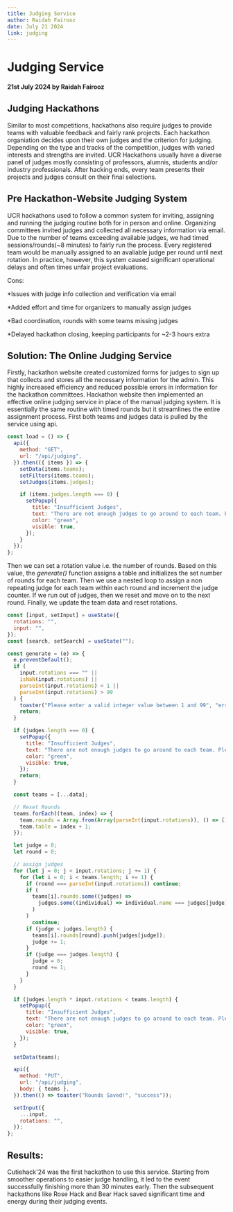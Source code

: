 ```yaml
---
title: Judging Service
author: Raidah Fairooz
date: July 21 2024
link: judging
---
```


# **Judging Service**

#### 21st July 2024 by Raidah Fairooz

## **Judging Hackathons**

Similar to most competitions, hackathons also require judges to provide teams with valuable feedback and fairly rank projects. Each hackathon organiation decides upon their own judges and the criterion for judging. Depending on the type and tracks of the competition, judges with varied interests and strengths are invited. UCR Hackathons usually have a diverse panel of judges mostly consisting of professors, alumnis, students and/or industry professionals. After hacking ends, every team presents their projects and judges consult on their final selections.

## **Pre Hackathon-Website Judging System**

UCR hackathons used to follow a common system for inviting, assigning and running the judging routine both for in person and online. Organizing committees invited judges and collected all necessary information via email. Due to the number of teams exceeding available judges, we had timed sessions/rounds(~8 minutes) to fairly run the process. Every registered team would be manually assigned to an avaliable judge per round until next rotation. In practice, however, this system caused significant operational delays and often times unfair project evaluations.

Cons:

\*Issues with judge info collection and verification via email

\*Added effort and time for organizers to manually assign judges

\*Bad coordination, rounds with some teams missing judges

\*Delayed hackathon closing, keeping participants for ~2-3 hours extra

## **Solution: The Online Judging Service**

Firstly, hackathon website created customized forms for judges to sign up that collects and stores all the necessary information for the admin. This highly increased efficiency and reduced possible errors in information for the hackathon committees.
Hackathon website then implemented an effective online judging service in place of the manual judging system. It is essentially the same routine with timed rounds but it streamlines the entire assignment process. First both teams and judges data is pulled by the service using api.

```jsx
const load = () => {
  api({
    method: "GET",
    url: "/api/judging",
  }).then(({ items }) => {
    setData(items.teams);
    setFilters(items.teams);
    setJudges(items.judges);

    if (items.judges.length === 0) {
      setPopup({
        title: "Insufficient Judges",
        text: "There are not enough judges to go around to each team. Please consider adding more judges via the judge dashboard. ",
        color: "green",
        visible: true,
      });
    }
  });
};
```

Then we can set a rotation value i.e. the number of rounds. Based on this value, the _generate()_ function assigns a table and initializes the set number of rounds for each team. Then we use a nested loop to assign a non repeating judge for each team within each round and increment the judge counter. If we run out of judges, then we reset and move on to the next round. Finally, we update the team data and reset rotations.

```jsx
const [input, setInput] = useState({
  rotations: "",
  input: "",
});
const [search, setSearch] = useState("");

const generate = (e) => {
  e.preventDefault();
  if (
    input.rotations === "" ||
    isNaN(input.rotations) ||
    parseInt(input.rotations) < 1 ||
    parseInt(input.rotations) > 99
  ) {
    toaster("Please enter a valid integer value between 1 and 99", "error");
    return;
  }

  if (judges.length === 0) {
    setPopup({
      title: "Insufficient Judges",
      text: "There are not enough judges to go around to each team. Please consider adding more judges via the judge dashboard. ",
      color: "green",
      visible: true,
    });
    return;
  }

  const teams = [...data];

  // Reset Rounds
  teams.forEach((team, index) => {
    team.rounds = Array.from(Array(parseInt(input.rotations)), () => []);
    team.table = index + 1;
  });

  let judge = 0;
  let round = 0;

  // assign judges
  for (let j = 0; j < input.rotations; j += 1) {
    for (let i = 0; i < teams.length; i += 1) {
      if (round === parseInt(input.rotations)) continue;
      if (
        teams[i].rounds.some((judges) =>
          judges.some((individual) => individual.name === judges[judge].name),
        )
      )
        continue;
      if (judge < judges.length) {
        teams[i].rounds[round].push(judges[judge]);
        judge += 1;
      }
      if (judge === judges.length) {
        judge = 0;
        round += 1;
      }
    }
  }

  if (judges.length * input.rotations < teams.length) {
    setPopup({
      title: "Insufficient Judges",
      text: "There are not enough judges to go around to each team. Please consider adding more judges via the judge dashboard. ",
      color: "green",
      visible: true,
    });
  }

  setData(teams);

  api({
    method: "PUT",
    url: "/api/judging",
    body: { teams },
  }).then(() => toaster("Rounds Saved!", "success"));

  setInput({
    ...input,
    rotations: "",
  });
};
```

## **Results:**

Cutiehack'24 was the first hackathon to use this service. Starting from smoother operations to easier judge handling, it led to the event successfully finishing more than 30 minutes early. Then the subsequent hackathons like Rose Hack and Bear Hack saved significant time and energy during their judging events.
